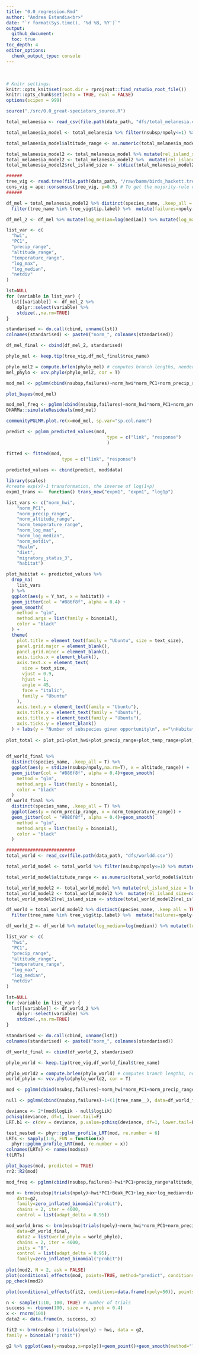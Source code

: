 ```yaml
---
title: "0.0_regression.Rmd"
author: "Andrea Estandia<br>"
date: "`r format(Sys.time(), '%d %B, %Y')`"
output:
  github_document:
  toc: true
toc_depth: 4
editor_options:
  chunk_output_type: console
---
```

  <br>
  
```r
# Knitr settings: 
knitr::opts_knit$set(root.dir = rprojroot::find_rstudio_root_file())
knitr::opts_chunk$set(echo = TRUE, eval = FALSE)
options(scipen = 999)
```

```r
source("./src/0.0_great-speciators_source.R")
```

```r
total_melanesia <- read_csv(file.path(data_path, "dfs/total_melanesia.csv"))

total_melanesia_model <- total_melanesia %>% filter(nsubsp/npoly<=1) %>% mutate(nsubsp=ifelse(nsubsp!=0, nsubsp, 1))

total_melanesia_model$altitude_range <- as.numeric(total_melanesia_model$altitude_range)

total_melanesia_model2 <- total_melanesia_model %>% mutate(rel_island_size = log(area)/log(npoly)) %>% mutate(rel_island_size=na_if(rel_island_size, Inf)) %>% distinct(species_name, .keep_all = TRUE) %>% drop_na(rel_island_size,nsubsp,npoly)
total_melanesia_model2 <- total_melanesia_model2 %>%  mutate(rel_island_size=na_if(rel_island_size, -Inf))
total_melanesia_model2$rel_island_size <- stdize(total_melanesia_model2$rel_island_size, na.rm=TRUE)

######
tree_vig <- read.tree(file.path(data_path, "/raw/bamm/birds_hackett.tre"))
cons_vig = ape::consensus(tree_vig, p=0.5) # To get the majority-rule consensus tree, use p = 0.5
######

df_mel = total_melanesia_model2 %>% distinct(species_name, .keep_all = TRUE) %>% 
  filter(tree_name %in% tree_vig$tip.label) %>%  mutate(failures=npoly-nsubsp)

df_mel_2 <- df_mel %>% mutate(log_median=log(median)) %>% mutate(log_max=log(max_dist_poly)) %>% mutate(log_area=log(area)) %>% drop_na(altitude_range) %>% mutate(altitude_range=na_if(altitude_range, -Inf)) %>% drop_na(altitude_range) %>% mutate(rel_median_npoly=log(median)/log(npoly)) %>%  mutate(rel_median_npoly=na_if(rel_median_npoly, -Inf)) %>% drop_na(rel_median_npoly)

list_var <- c(
  "hwi",
  "PC1",
  "precip_range",
  "altitude_range",
  "temperature_range",
  "log_max",
  "log_median",
  "netdiv"
)

lst=NULL
for (variable in list_var) {
  lst[[variable]] <- df_mel_2 %>% 
    dplyr::select(variable) %>%  
    stdize(.,na.rm=TRUE)
}

standarised <- do.call(cbind, unname(lst))
colnames(standarised) <- paste0("norm_", colnames(standarised))

df_mel_final <- cbind(df_mel_2, standarised)

phylo_mel <- keep.tip(tree_vig,df_mel_final$tree_name)

phylo_mel2 = compute.brlen(phylo_mel) # computes branch lengths, needed for next steps
mel_phylo <- vcv.phylo(phylo_mel2, cor = T)

mod_mel <- pglmm(cbind(nsubsp,failures)~norm_hwi*norm_PC1+norm_precip_range*norm_altitude_range*norm_temperature_range+norm_log_max+norm_log_median+norm_netdiv+Realm+diet+habitat+migratory_status_3+(1|tree_name__), data=df_mel_final, cov_ranef = list(tree_name = mel_phylo), family="binomial", bayes = TRUE, prior="pc.prior.auto")

plot_bayes(mod_mel)

mod_mel_freq <- pglmm(cbind(nsubsp,failures)~norm_hwi*norm_PC1+norm_precip_range*norm_altitude_range*norm_temperature_range+norm_log_max+norm_log_median+norm_netdiv+Realm+diet+habitat+migratory_status_3+(1|tree_name__), data=df_mel_final, cov_ranef = list(tree_name = mel_phylo), family="binomial", bayes = FALSE)
DHARMa::simulateResiduals(mod_mel)

communityPGLMM.plot.re(x=mod_mel, sp.var="sp.col.name")

predict <- pglmm_predicted_values(mod,
                                      type = c("link", "response")
                                      )

fitted <- fitted(mod,
                     type = c("link", "response")
                                      )
predicted_values <- cbind(predict, mod$data)

library(scales)
#create exp(x)-1 transformation, the inverse of log(1+p)
expm1_trans <-  function() trans_new("expm1", "expm1", "log1p")

list_vars <- c("norm_hwi",
    "norm_PC1",
    "norm_precip_range",
    "norm_altitude_range",
    "norm_temperature_range",
    "norm_log_max",
    "norm_log_median",
    "norm_netdiv",
    "Realm",
    "diet",
    "migratory_status_3",
    "habitat")

plot_habitat <- predicted_values %>%
  drop_na(
    list_vars
  ) %>%
  ggplot(aes(y = Y_hat, x = habitat)) +
  geom_jitter(col = "#886f8f", alpha = 0.4) +
  geom_smooth(
    method = "glm",
    method.args = list(family = binomial),
    color = "black"
  ) +
  theme(
    plot.title = element_text(family = "Ubuntu", size = text_size),
    panel.grid.major = element_blank(),
    panel.grid.minor = element_blank(),
    axis.ticks.x = element_blank(),
    axis.text.x = element_text(
      size = text_size,
      vjust = 0.9,
      hjust = 1,
      angle = 45,
      face = "italic",
      family = "Ubuntu"
    ),
    axis.text.y = element_text(family = "Ubuntu"),
    axis.title.x = element_text(family = "Ubuntu"),
    axis.title.y = element_text(family = "Ubuntu"),
    axis.ticks.y = element_blank()
  ) + labs(y = "Number of subspecies given opportunity\n", x="\nHabitat")
 
plot_total <- plot_pc1+plot_hwi+plot_precip_range+plot_temp_range+plot_altitude+plot_max+plot_median+plot_div+plot_habitat+plot_diet+plot_realm+plot_migr
  

df_world_final %>%
  distinct(species_name, .keep_all = T) %>% 
  ggplot(aes(y = stdize(nsubsp/npoly,na.rm=T), x = altitude_range)) +
  geom_jitter(col = "#886f8f", alpha = 0.4)+geom_smooth(
    method = "glm",
    method.args = list(family = binomial),
    color = "black"
  )
df_world_final %>%
  distinct(species_name, .keep_all = T) %>% 
  ggplot(aes(y = norm_precip_range, x = norm_temperature_range)) +
  geom_jitter(col = "#886f8f", alpha = 0.4)+geom_smooth(
    method = "glm",
    method.args = list(family = binomial),
    color = "black"
  )

##########################
total_world <- read_csv(file.path(data_path, "dfs/worldd.csv"))

total_world_model <- total_world %>% filter(nsubsp/npoly<=1) %>% mutate(nsubsp=ifelse(nsubsp!=0, nsubsp, 1)) 

total_world_model$altitude_range <- as.numeric(total_world_model$altitude_range)

total_world_model2 <- total_world_model %>% mutate(rel_island_size = log(area)/log(npoly)) %>% mutate(rel_island_size=na_if(rel_island_size, Inf)) %>% distinct(species_name, .keep_all = TRUE) %>% drop_na(rel_island_size,nsubsp,npoly)
total_world_model2 <- total_world_model2 %>%  mutate(rel_island_size=na_if(rel_island_size, -Inf))
total_world_model2$rel_island_size <- stdize(total_world_model2$rel_island_size, na.rm=TRUE)

df_world = total_world_model2 %>% distinct(species_name, .keep_all = TRUE) %>% 
  filter(tree_name %in% tree_vig$tip.label) %>%  mutate(failures=npoly-nsubsp)

df_world_2 <- df_world %>% mutate(log_median=log(median)) %>% mutate(log_max=log(max_dist_poly)) %>% mutate(log_area=log(area)) %>% drop_na(altitude_range) %>% mutate(altitude_range=na_if(altitude_range, -Inf)) %>% drop_na(altitude_range) %>% mutate(rel_median_npoly=log(median)/log(npoly)) %>%  mutate(rel_median_npoly=na_if(rel_median_npoly, -Inf)) %>% drop_na(rel_median_npoly)

list_var <- c(
  "hwi",
  "PC1",
  "precip_range",
  "altitude_range",
  "temperature_range",
  "log_max",
  "log_median",
  "netdiv"
)

lst=NULL
for (variable in list_var) {
  lst[[variable]] <- df_world_2 %>% 
    dplyr::select(variable) %>%  
    stdize(.,na.rm=TRUE)
}

standarised <- do.call(cbind, unname(lst))
colnames(standarised) <- paste0("norm_", colnames(standarised))

df_world_final <- cbind(df_world_2, standarised)

phylo_world <- keep.tip(tree_vig,df_world_final$tree_name)

phylo_world2 = compute.brlen(phylo_world) # computes branch lengths, needed for next steps
world_phylo <- vcv.phylo(phylo_world2, cor = T)

mod <- pglmm(cbind(nsubsp,failures)~norm_hwi*norm_PC1+norm_precip_range*norm_altitude_range+norm_altitude_range*norm_temperature_range+norm_temperature_range*norm_precip_range+norm_log_max+norm_log_median+norm_netdiv+Realm+diet+habitat+migratory_status_3+(1|tree_name__), data=df_world_final, cov_ranef = list(tree_name = world_phylo), family="binomial", bayes = TRUE, prior="pc.prior.auto")

null <- pglmm(cbind(nsubsp,failures)~1+(1|tree_name__), data=df_world_final, cov_ranef = list(tree_name = world_phylo), family="binomial", bayes = TRUE, prior="pc.prior.auto")

deviance <- 2*(mod$logLik - null$logLik)
pchisq(deviance, df=1, lower.tail=F)
LRT.b1 <- c(dev = deviance, p.value=pchisq(deviance, df=1, lower.tail=F))

test_nested <- phyr::pglmm_profile_LRT(mod, re.number = 6)
LRTs <- sapply(1:6, FUN = function(x) 
  phyr::pglmm_profile_LRT(mod, re.number = x))
colnames(LRTs) <- names(mod$ss)
t(LRTs)

plot_bayes(mod, predicted = TRUE)
rr2::R2(mod)

mod_freq <- pglmm(cbind(nsubsp,failures)~hwi*PC1+precip_range*altitude_range+altitude_range*temperature_range+temperature_range*precip_range+log_max+log_median+netdiv+Realm+latitude+diet+habitat+migratory_status_3+(1|tree_name__), data=g2, cov_ranef = list(tree_name = vig_phylo), family="binomial", bayes = FALSE, prior="pc.prior.auto")
```

```r
mod <- brm(nsubsp|trials(npoly)~hwi*PC1+Beak_PC1+log_max+log_median+div_rate,
    data=g2,
    family=zero_inflated_binomial("probit"),
    chains = 2, iter = 4000,
    control = list(adapt_delta = 0.95))

mod_world_brms <- brm(nsubsp|trials(npoly)~norm_hwi*norm_PC1+norm_precip_range*norm_altitude_range+norm_altitude_range*norm_temperature_range+norm_temperature_range*norm_precip_range+norm_log_max+norm_log_median+norm_netdiv+Realm+diet+habitat+migratory_status_3+(1|gr(tree_name, cov = world_phylo)),
    data=df_world_final,
    data2 = list(world_phylo = world_phylo),
    chains = 2, iter = 4000,
    inits = "0",
    control = list(adapt_delta = 0.95),
    family=zero_inflated_binomial("probit"))
    
plot(mod2, N = 2, ask = FALSE)
plot(conditional_effects(mod, points=TRUE, method="predict", conditions = data.frame(npoly=40)))
pp_check(mod2)

plot(conditional_effects(fit2, conditions=data.frame(npoly=50)), points=TRUE)

n <- sample(1:10, 100, TRUE) # number of trials
success <- rbinom(100, size = n, prob = 0.4)
x <- rnorm(100)
data2 <- data.frame(n, success, x)

fit2 <- brm(nsubsp | trials(npoly) ~ hwi, data = g2,
family = binomial("probit"))

g2 %>% ggplot(aes(y=nsubsp,x=npoly))+geom_point()+geom_smooth(method="lm")
```
